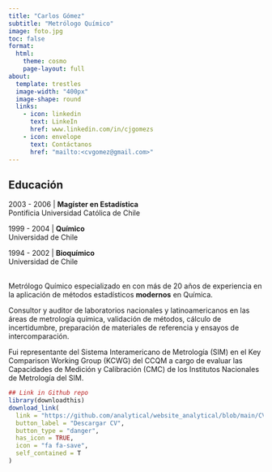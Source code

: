 ```yaml
---
title: "Carlos Gómez"
subtitle: "Metrólogo Químico"
image: foto.jpg
toc: false
format:
  html: 
    theme: cosmo
    page-layout: full
about:
  template: trestles
  image-width: "400px"
  image-shape: round
  links:
    - icon: linkedin
      text: LinkeIn
      href: www.linkedin.com/in/cjgomezs
    - icon: envelope
      text: Contáctanos
      href: "mailto:<cvgomez@gmail.com>"
---
```


## Educación

2003 - 2006 | **Magíster en Estadística**<br>
Pontificia Universidad Católica de Chile<br> 

1999 - 2004 | **Químico**<br>
Universidad de Chile<br>

1994 - 2002 | **Bioquímico**<br>
Universidad de Chile<br>

<br>
Metrólogo Químico especializado en con
más de 20 años de experiencia en la aplicación de métodos estadísticos **modernos**
en Química.

Consultor y auditor de laboratorios nacionales y latinoamericanos en las áreas de metrología química, validación de métodos, cálculo de incertidumbre, preparación de materiales de referencia y ensayos de intercomparación.


Fui representante del Sistema Interamericano de Metrología (SIM) en el Key Comparison Working Group (KCWG) del CCQM a cargo de evaluar las Capacidades de Medición y Calibración (CMC) de los Institutos Nacionales de Metrología del SIM.

```r
## Link in Github repo
library(downloadthis)
download_link(
  link = "https://github.com/analytical/website_analytical/blob/main/CV_cgomez.pdf",
  button_label = "Descargar CV",
  button_type = "danger",
  has_icon = TRUE,
  icon = "fa fa-save",
  self_contained = T
)
```

